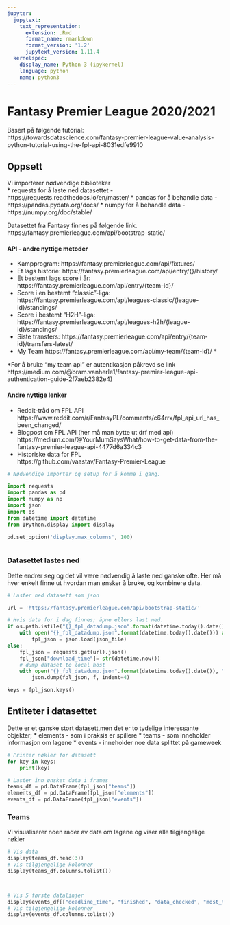 ```yaml
---
jupyter:
  jupytext:
    text_representation:
      extension: .Rmd
      format_name: rmarkdown
      format_version: '1.2'
      jupytext_version: 1.11.4
  kernelspec:
    display_name: Python 3 (ipykernel)
    language: python
    name: python3
---
```


<!-- #region -->
# Fantasy Premier League 2020/2021 
Basert på følgende tutorial:  
https://towardsdatascience.com/fantasy-premier-league-value-analysis-python-tutorial-using-the-fpl-api-8031edfe9910


## Oppsett

Vi importerer nødvendige biblioteker   
* requests for å laste ned datasettet - https://requests.readthedocs.io/en/master/
* pandas for å behandle data - https://pandas.pydata.org/docs/
* numpy for å behandle data - https://numpy.org/doc/stable/


Datasettet fra Fantasy finnes på følgende link.  
https://fantasy.premierleague.com/api/bootstrap-static/   

#### API - andre nyttige metoder
* Kampprogram: https://fantasy.premierleague.com/api/fixtures/
* Et lags historie: https://fantasy.premierleague.com/api/entry/{}/history/
* Et bestemt lags score i år: https://fantasy.premierleague.com/api/entry/{team-id}/
* Score i en bestemt "classic"-liga: https://fantasy.premierleague.com/api/leagues-classic/{league-id}/standings/
* Score i bestemt "H2H"-liga: https://fantasy.premierleague.com/api/leagues-h2h/{league-id}/standings/
* Siste transfers: https://fantasy.premierleague.com/api/entry/{team-id}/transfers-latest/
* My Team https://fantasy.premierleague.com/api/my-team/{team-id}/ *

*For å bruke "my team api" er autentikasjon påkrevd se link  
https://medium.com/@bram.vanherle1/fantasy-premier-league-api-authentication-guide-2f7aeb2382e4)

#### Andre nyttige lenker
* Reddit-tråd om FPL API  
https://www.reddit.com/r/FantasyPL/comments/c64rrx/fpl_api_url_has_been_changed/
* Blogpost om FPL API (her må man bytte ut drf med api)  
https://medium.com/@YourMumSaysWhat/how-to-get-data-from-the-fantasy-premier-league-api-4477d6a334c3
* Historiske data for FPL  
https://github.com/vaastav/Fantasy-Premier-League
<!-- #endregion -->

```python
# Nødvendige importer og setup for å komme i gang. 

import requests
import pandas as pd
import numpy as np
import json
import os
from datetime import datetime
from IPython.display import display

pd.set_option('display.max_columns', 100)

```

```python

```

### Datasettet lastes ned

Dette endrer seg og det vil være nødvendig å laste ned ganske ofte. Her må hver enkelt finne ut hvordan man ønsker å bruke, og kombinere data. 

```python
# Laster ned datasett som json

url = 'https://fantasy.premierleague.com/api/bootstrap-static/'

# Hvis data for i dag finnes; åpne ellers last ned.
if os.path.isfile("{}_fpl_datadump.json".format(datetime.today().date())):
    with open("{}_fpl_datadump.json".format(datetime.today().date())) as json_file:
        fpl_json = json.load(json_file)
else:
    fpl_json = requests.get(url).json() 
    fpl_json["download_time"]= str(datetime.now())
    # dump dataset to local host
    with open("{}_fpl_datadump.json".format(datetime.today().date()), "w") as f:
        json.dump(fpl_json, f, indent=4)

keys = fpl_json.keys()
```

## Entiteter i datasettet

Dette er et ganske stort datasett,men det er to tydelige interessante objekter;
* elements - som i praksis er spillere
* teams - som inneholder informasjon om lagene
* events - inneholder noe data splittet på gameweek


```python
# Printer nøkler for datasett
for key in keys:
    print(key)
```

```python
# Laster inn ønsket data i frames
teams_df = pd.DataFrame(fpl_json["teams"])
elements_df = pd.DataFrame(fpl_json["elements"])
events_df = pd.DataFrame(fpl_json["events"])

```

### Teams
Vi visualiserer noen rader av data om lagene og viser alle tilgjengelige nøkler

```python
# Vis data
display(teams_df.head(3))
# Vis tilgjengelige kolonner
display(teams_df.columns.tolist())
```

```python


```

```python

```

```python
# Vis 5 første datalinjer
display(events_df[["deadline_time", "finished", "data_checked", "most_transferred_in", "most_captained", "is_next"]].head(5))
# Vis tilgjengelige kolonner
display(events_df.columns.tolist())
```

```python

```
